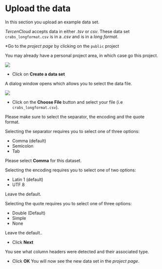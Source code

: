 # Upload the data
In this section you upload an example data set.

_TercenCloud_ accepts data in either _.tsv_ or _csv_. These data set ``crabs_longformat.csv`` is in a _.csv_ and is in a _long format_.


*Go to the _project page_ by clicking on the ``public`` project

You may already have a personal project area, in which case go this project.

![](images/project_home.png)

  
* Click on **Create a data set**

A dialog window opens which allows you to select the data file.

![](images/create_dataset.png)

  
* Click on the **Choose File** button and select your file (i.e ``crabs_longformat.csv``).

Please make sure to select the separator, the encoding and the quote format.

Selecting the separator requires you to select one of three options:


* Comma (default)
* Semicolon
* Tab

Please select **Comma** for this dataset.

Selecting the encoding requires you to select one of two options:

* Latin 1 (default)
* UTF 8

Leave the default.

Selecting the quote requires you to select one of three options:

* Double (Default)
* Simple
* None

Leave the default..

* Click **Next**

You see what column headers were detected and their associated type.

* Click **OK**
You will now see the new data set in the _project page_.